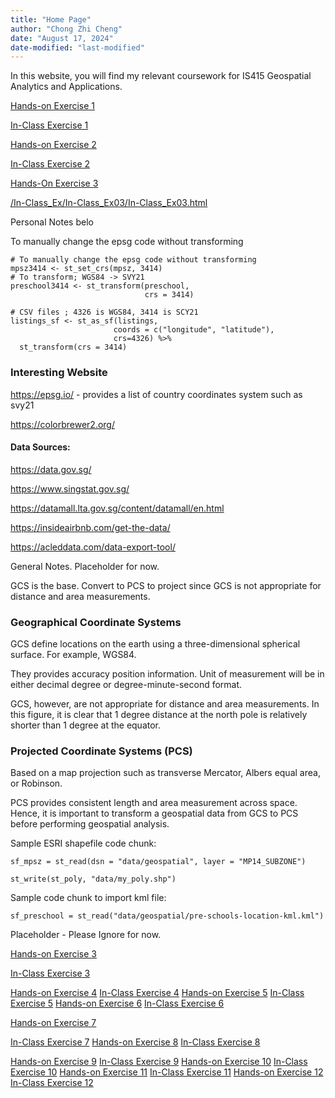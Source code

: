 ```yaml
---
title: "Home Page"
author: "Chong Zhi Cheng"
date: "August 17, 2024"
date-modified: "last-modified"
---
```


In this website, you will find my relevant coursework for IS415 Geospatial Analytics and Applications.

<!-- [Hands-on Exercise 1](/Hands-on_Ex/Hands-on_Ex01/Hands-on_Ex01.html) -->

<!-- [In-Class Exercise 1](/In-Class_Ex/In-Class_Ex01/In-Class_Ex01.html)-->

<!-- Use create link. ctrl k or insert. -->

[Hands-on Exercise 1](/Hands-on_Ex/Hands-on_Ex01/Hands-on_Ex01.html)

[In-Class Exercise 1](/In-Class_Ex/In-Class_Ex01/In-Class_Ex01.html)

[Hands-on Exercise 2](/Hands-on_Ex/Hands-on_Ex02/Hands-on_Ex02.html)

[In-Class Exercise 2](/In-Class_Ex/In-Class_Ex02/In-Class_Ex02.html)

[Hands-On Exercise 3](/Hands-on_Ex/Hands-on_Ex03/Hands-on_Ex03.html)

[/In-Class_Ex/In-Class_Ex03/In-Class_Ex03.html](/In-Class_Ex/In-Class_Ex03/In-Class_Ex03.html)

Personal Notes belo

To manually change the epsg code without transforming

```         
# To manually change the epsg code without transforming
mpsz3414 <- st_set_crs(mpsz, 3414)
# To transform; WGS84 -> SVY21
preschool3414 <- st_transform(preschool, 
                              crs = 3414)
                              
# CSV files ; 4326 is WGS84, 3414 is SCY21
listings_sf <- st_as_sf(listings, 
                       coords = c("longitude", "latitude"),
                       crs=4326) %>%
  st_transform(crs = 3414)
```

### Interesting Website

<https://epsg.io/> - provides a list of country coordinates system such as svy21

<https://colorbrewer2.org/>

#### Data Sources:

<https://data.gov.sg/>

<https://www.singstat.gov.sg/>

<https://datamall.lta.gov.sg/content/datamall/en.html>

<https://insideairbnb.com/get-the-data/>

<https://acleddata.com/data-export-tool/>

General Notes. Placeholder for now.

GCS is the base. Convert to PCS to project since GCS is not appropriate for distance and area measurements.

### Geographical Coordinate Systems

GCS define locations on the earth using a three-dimensional spherical surface. For example, WGS84.

They provides accuracy position information. Unit of measurement will be in either decimal degree or degree-minute-second format.

GCS, however, are not appropriate for distance and area measurements. In this figure, it is clear that 1 degree distance at the north pole is relatively shorter than 1 degree at the equator.

### Projected Coordinate Systems (PCS)

Based on a map projection such as transverse Mercator, Albers equal area, or Robinson.

PCS provides consistent length and area measurement across space. Hence, it is important to transform a geospatial data from GCS to PCS before performing geospatial analysis.

Sample ESRI shapefile code chunk:

```         
sf_mpsz = st_read(dsn = "data/geospatial", layer = "MP14_SUBZONE")
```

```         
st_write(st_poly, "data/my_poly.shp")
```

Sample code chunk to import kml file:

```         
sf_preschool = st_read("data/geospatial/pre-schools-location-kml.kml")
```

Placeholder - Please Ignore for now.

[Hands-on Exercise 3](/Hands-on_Ex/Hands-on_Ex03/Hands-on_Ex03.html)

[In-Class Exercise 3](/In-Class_Ex/In-Class_Ex03/In-Class_Ex03.html)

[Hands-on Exercise 4](/Hands-on_Ex/Hands-on_Ex04/Hands-on_Ex04.html) [In-Class Exercise 4](/In-Class_Ex/In-Class_Ex04/In-Class_Ex04.html) [Hands-on Exercise 5](/Hands-on_Ex/Hands-on_Ex05/Hands-on_Ex05.html) [In-Class Exercise 5](/In-Class_Ex/In-Class_Ex05/In-Class_Ex05.html) [Hands-on Exercise 6](/Hands-on_Ex/Hands-on_Ex06/Hands-on_Ex06.html) [In-Class Exercise 6](/In-Class_Ex/In-Class_Ex06/In-Class_Ex06.html)

[Hands-on Exercise 7](/Hands-on_Ex/Hands-on_Ex07/Hands-on_Ex07.html)

[In-Class Exercise 7](/In-Class_Ex/In-Class_Ex07/In-Class_Ex07.html) [Hands-on Exercise 8](/Hands-on_Ex/Hands-on_Ex08/Hands-on_Ex08.html) [In-Class Exercise 8](/In-Class_Ex/In-Class_Ex08/In-Class_Ex08.html)

[Hands-on Exercise 9](/Hands-on_Ex/Hands-on_Ex09/Hands-on_Ex09.html) [In-Class Exercise 9](/In-Class_Ex/In-Class_Ex09/In-Class_Ex09.html) [Hands-on Exercise 10](/Hands-on_Ex/Hands-on_Ex10/Hands-on_Ex10.html) [In-Class Exercise 10](/In-Class_Ex/In-Class_Ex10/In-Class_Ex10.html) [Hands-on Exercise 11](/Hands-on_Ex/Hands-on_Ex11/Hands-on_Ex11.html) [In-Class Exercise 11](/In-Class_Ex/In-Class_Ex11/In-Class_Ex11.html) [Hands-on Exercise 12](/Hands-on_Ex/Hands-on_Ex12/Hands-on_Ex12.html) [In-Class Exercise 12](/In-Class_Ex/In-Class_Ex12/In-Class_Ex12.html)
